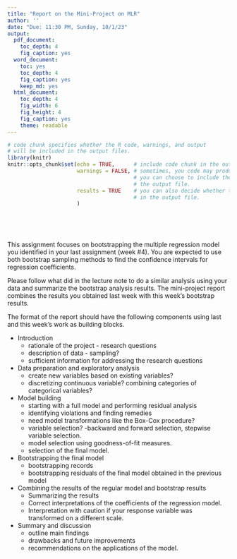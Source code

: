 ---
title: "Report on the Mini-Project on MLR"
author: ''
date: "Due: 11:30 PM, Sunday, 10/1/23"
output:
  pdf_document: 
    toc_depth: 4
    fig_caption: yes
  word_document: 
    toc: yes
    toc_depth: 4
    fig_caption: yes
    keep_md: yes
  html_document: 
    toc_depth: 4
    fig_width: 6
    fig_height: 4
    fig_caption: yes
    theme: readable
---

<style type="text/css">
h1.title {
  font-size: 20px;
  color: DarkRed;
  text-align: center;
}
h4.author { /* Header 4 - and the author and data headers use this too  */
    font-size: 18px;
  font-family: "Times New Roman", Times, serif;
  color: DarkRed;
  text-align: center;
}
h4.date { /* Header 4 - and the author and data headers use this too  */
  font-size: 18px;
  font-family: "Times New Roman", Times, serif;
  color: DarkBlue;
  text-align: center;
}
h1 { /* Header 3 - and the author and data headers use this too  */
    font-size: 22px;
    font-family: "Times New Roman", Times, serif;
    color: darkred;
    text-align: center;
}
h2 { /* Header 3 - and the author and data headers use this too  */
    font-size: 18px;
    font-family: "Times New Roman", Times, serif;
    color: navy;
    text-align: left;
}

h3 { /* Header 3 - and the author and data headers use this too  */
    font-size: 15px;
    font-family: "Times New Roman", Times, serif;
    color: navy;
    text-align: left;
}

h4 { /* Header 4 - and the author and data headers use this too  */
    font-size: 18px;
    font-family: "Times New Roman", Times, serif;
    color: darkred;
    text-align: left;
}
</style>



```{r setup, include=FALSE}
# code chunk specifies whether the R code, warnings, and output 
# will be included in the output files.
library(knitr)
knitr::opts_chunk$set(echo = TRUE,      # include code chunk in the output file
                      warnings = FALSE, # sometimes, you code may produce warning messages,
                                        # you can choose to include the warning messages in
                                        # the output file. 
                      results = TRUE    # you can also decide whether to include the output
                                        # in the output file.
                      )   
```

\

\


This assignment focuses on bootstrapping the multiple regression model you identified in your last assignment (week #4). You are expected to use both bootstrap sampling methods to find the confidence intervals for regression coefficients.

Please follow what did in the lecture note to do a similar analysis using your data and summarize the bootstrap analysis results. The mini-project report combines the results you obtained last week with this week's bootstrap results. 

The format of the report should have the following components using last and this week's work as building blocks.

* Introduction
  + rationale of the project - research questions
  + description of data - sampling?
  + sufficient information for addressing the research questions
* Data preparation and exploratory analysis
  + create new variables based on existing variables?
  + discretizing continuous variable? combining categories of categorical variables?
* Model building
  + starting with a full model and performing residual analysis
  + identifying violations and finding remedies
  + need model transformations like the Box-Cox procedure?
  + variable selection? -backward and forward selection, stepwise variable selection.
  + model selection using goodness-of-fit measures.
  + selection of the final model.
* Bootstrapping the final model
  + bootstrapping records
  + bootstrapping residuals of the final model obtained in the previous model
* Combining the results of the regular model and bootstrap results
  + Summarizing the results
  + Correct interpretations of the coefficients of the regression model. 
  + Interpretation with caution if your response variable was transformed on a different scale.
* Summary and discussion
  + outline main findings
  + drawbacks and future improvements
  + recommendations on the applications of the model.
  
